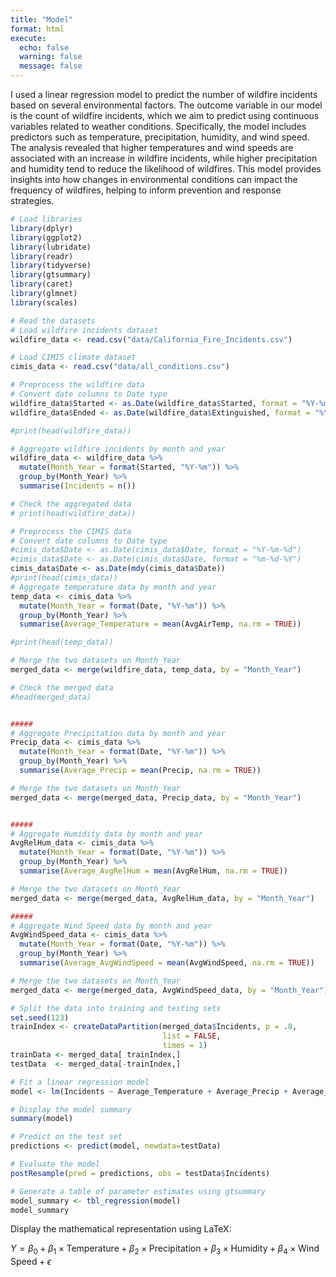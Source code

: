 ```yaml
---
title: "Model"
format: html
execute: 
  echo: false
  warning: false
  message: false
---
```

I used a linear regression model to predict the number of wildfire incidents based on several environmental factors. The outcome variable in our model is the count of wildfire incidents, which we aim to predict using continuous variables related to weather conditions. Specifically, the model includes predictors such as temperature, precipitation, humidity, and wind speed. The analysis revealed that higher temperatures and wind speeds are associated with an increase in wildfire incidents, while higher precipitation and humidity tend to reduce the likelihood of wildfires. This model provides insights into how changes in environmental conditions can impact the frequency of wildfires, helping to inform prevention and response strategies.

```r

# Load libraries
library(dplyr)
library(ggplot2)
library(lubridate)
library(readr)
library(tidyverse)
library(gtsummary)
library(caret)
library(glmnet)
library(scales)

# Read the datasets
# Load wildfire incidents dataset
wildfire_data <- read.csv("data/California_Fire_Incidents.csv")

# Load CIMIS climate dataset
cimis_data <- read.csv("data/all_conditions.csv")

# Preprocess the wildfire data
# Convert date columns to Date type
wildfire_data$Started <- as.Date(wildfire_data$Started, format = "%Y-%m-%d")
wildfire_data$Ended <- as.Date(wildfire_data$Extinguished, format = "%Y-%m-%d")

#print(head(wildfire_data))

# Aggregate wildfire incidents by month and year
wildfire_data <- wildfire_data %>%
  mutate(Month_Year = format(Started, "%Y-%m")) %>%
  group_by(Month_Year) %>%
  summarise(Incidents = n())

# Check the aggregated data
# print(head(wildfire_data))

# Preprocess the CIMIS data
# Convert date columns to Date type
#cimis_data$Date <- as.Date(cimis_data$Date, format = "%Y-%m-%d")
#cimis_data$Date <- as.Date(cimis_data$Date, format = "%m-%d-%Y")
cimis_data$Date <- as.Date(mdy(cimis_data$Date))
#print(head(cimis_data))
# Aggregate temperature data by month and year
temp_data <- cimis_data %>%
  mutate(Month_Year = format(Date, "%Y-%m")) %>%
  group_by(Month_Year) %>%
  summarise(Average_Temperature = mean(AvgAirTemp, na.rm = TRUE))

#print(head(temp_data))

# Merge the two datasets on Month_Year
merged_data <- merge(wildfire_data, temp_data, by = "Month_Year")

# Check the merged data
#head(merged_data)


#####
# Aggregate Precipitation data by month and year
Precip_data <- cimis_data %>%
  mutate(Month_Year = format(Date, "%Y-%m")) %>%
  group_by(Month_Year) %>%
  summarise(Average_Precip = mean(Precip, na.rm = TRUE))

# Merge the two datasets on Month_Year
merged_data <- merge(merged_data, Precip_data, by = "Month_Year")


#####
# Aggregate Humidity data by month and year
AvgRelHum_data <- cimis_data %>%
  mutate(Month_Year = format(Date, "%Y-%m")) %>%
  group_by(Month_Year) %>%
  summarise(Average_AvgRelHum = mean(AvgRelHum, na.rm = TRUE))

# Merge the two datasets on Month_Year
merged_data <- merge(merged_data, AvgRelHum_data, by = "Month_Year")

#####
# Aggregate Wind Speed data by month and year
AvgWindSpeed_data <- cimis_data %>%
  mutate(Month_Year = format(Date, "%Y-%m")) %>%
  group_by(Month_Year) %>%
  summarise(Average_AvgWindSpeed = mean(AvgWindSpeed, na.rm = TRUE))

# Merge the two datasets on Month_Year
merged_data <- merge(merged_data, AvgWindSpeed_data, by = "Month_Year")

# Split the data into training and testing sets
set.seed(123)
trainIndex <- createDataPartition(merged_data$Incidents, p = .8, 
                                  list = FALSE, 
                                  times = 1)
trainData <- merged_data[ trainIndex,]
testData  <- merged_data[-trainIndex,]

# Fit a linear regression model
model <- lm(Incidents ~ Average_Temperature + Average_Precip + Average_AvgRelHum + Average_AvgWindSpeed, data=trainData)

# Display the model summary
summary(model)

# Predict on the test set
predictions <- predict(model, newdata=testData)

# Evaluate the model
postResample(pred = predictions, obs = testData$Incidents)

# Generate a table of parameter estimates using gtsummary
model_summary <- tbl_regression(model)
model_summary

```
Display the mathematical representation using LaTeX:

$Y = \beta_0 + \beta_1 \times \text{Temperature} + \beta_2 \times \text{Precipitation} + \beta_3 \times \text{Humidity} + \beta_4 \times \text{Wind Speed} + \epsilon$
